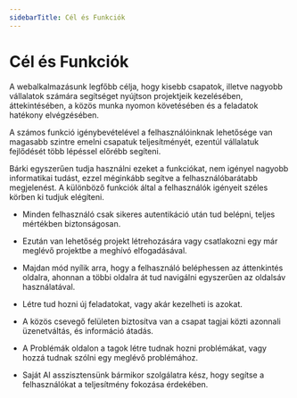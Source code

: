 ```yaml
---
sidebarTitle: Cél és Funkciók
---
```


# Cél és Funkciók

A webalkalmazásunk legfőbb célja, hogy kisebb csapatok, illetve nagyobb vállalatok számára segítséget nyújtson projektjeik kezelésében, áttekintésében, a közös munka nyomon követésében és a feladatok hatékony elvégzésében. 

A számos funkció igénybevételével a felhasználóinknak lehetősége van magasabb szintre emelni csapatuk teljesítményét, ezentúl vállalatuk fejlődését több lépéssel előrébb segíteni.

Bárki egyszerűen tudja használni ezeket a funkciókat, nem igényel nagyobb informatikai tudást, ezzel méginkább segítve a felhasználóbarátabb megjelenést. A különböző funkciók által a felhasználók igényeit széles körben ki tudjuk elégíteni.

- Minden felhasználó csak sikeres autentikáció után tud belépni, teljes mértékben biztonságosan. 

- Ezután van lehetőség projekt létrehozására vagy csatlakozni egy már meglévő projektbe a meghívó elfogadásával. 

- Majdan mód nyílik arra, hogy a felhasználó beléphessen az áttenkintés oldalra, ahonnan a többi oldalra át tud navigálni egyszerűen az oldalsáv használatával. 

- Létre tud hozni új feladatokat, vagy akár kezelheti is azokat. 

- A közös csevegő felületen biztosítva van a csapat tagjai közti azonnali üzenetváltás, és információ átadás.

- A Problémák oldalon a tagok létre tudnak hozni problémákat, vagy hozzá tudnak szólni egy meglévő problémához. 
 
- Saját AI asszisztensünk bármikor szolgálatra kész, hogy segítse a felhasználókat a teljesítmény fokozása érdekében.